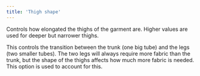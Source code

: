 ```yaml
---
title: 'Thigh shape'
---
```


Controls how elongated the thighs of the garment are. Higher values are used
for deeper but narrower thighs.

This controls the transition between the trunk (one big tube) and the legs (two
smaller tubes). The two legs will always require more fabric than the trunk,
but the shape of the thighs affects how much more fabric is needed. This option
is used to account for this.
